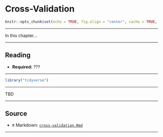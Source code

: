 # Cross-Validation

```r
knitr::opts_chunk$set(echo = TRUE, fig.align = "center", cache = TRUE, autodep = TRUE)
```

***

In this chapter...

***

## Reading

- **Required:** ???

***

```r
library("tidyverse")
```

***

TBD

***

## Source

- `R` Markdown: [`cross-validation.Rmd`](cross-validation.Rmd)

***
